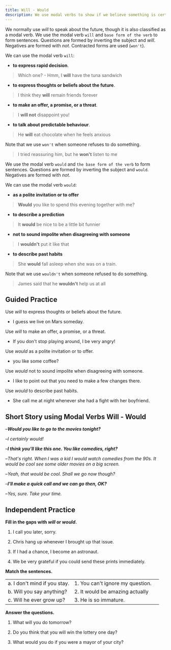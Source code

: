 ```yaml
---
title: Will - Would
description: We use modal verbs to show if we believe something is certain, probable or possible (or not). We also use modals to ask permission, make requests and offers etc.
---
```


We normally use _will_ to speak about the future, though it is also classified as a modal verb. We use the modal verb `will` and `base form of the verb` to form sentences. Questions are formed by inverting the subject and _will_. Negatives are formed with _not_. Contracted forms are used (`won't`).

We can use the modal verb `will`:

- **to express rapid decision**.

> Which one? - Hmm, I **will** have the tuna sandwich

- **to express thoughts or beliefs about the future**.

> I think they **will** remain friends forever

- **to make an offer, a promise, or a threat**.

> I **will not** disappoint you!

- **to talk about predictable behaviour**.

> He **will** eat chocolate when he feels anxious

Note that we use `won't` when someone refuses to do something.

> I tried reassuring him, but he **won't** listen to me

We use the modal verb `would` and `the base form of the verb` to form sentences. Questions are formed by inverting the subject and `would`. Negatives are formed with _not_.

We can use the modal verb `would`:

- **as a polite invitation or to offer**

> **Would** you like to spend this evening together with me?

- **to describe a prediction**

> It **would** be nice to be a little bit funnier

- **not to sound impolite when disagreeing with someone**

> I **wouldn't** put it like that

- **to describe past habits**

> She **would** fall asleep when she was on a train.

Note that we use `wouldn't` when someone refused to do something.

> James said that he **wouldn't** help us at all

## Guided Practice

<Callout mt={8}>Use _will_ to express thoughts or beliefs about the future.</Callout>

- I guess we <Blank /> live on Mars someday. <Tooltip content="will" />

<Callout>Use _will_ to make an offer, a promise, or a threat.</Callout>

- If you don't stop playing around, I <Blank /> be very angry! <Tooltip content="will" />

<Callout>Use _would_ as a polite invitation or to offer.</Callout>

- <Blank /> you like some coffee? <Tooltip content="Would" />

<Callout>Use _would_ not to sound impolite when disagreeing with someone.</Callout>

- I <Blank /> like to point out that you need to make a few changes there. <Tooltip content="would" />

<Callout>Use _would_ to describe past habits.</Callout>

- She <Blank /> call me at night whenever she had a fight with her boyfriend. <Tooltip content="would" />

## Short Story using Modal Verbs Will - Would

–_**Would you like to go to the movies tonight?**_

–_I certainly would!_

–_**I think you'll like this one. You like comedies, right?**_

–_That's right. When I was a kid I would watch comedies from the 90s. It would be cool see some older movies on a big screen._

–_Yeah, that would be cool. Shall we go now though?_

–_**I'll make a quick call and we can go then, OK?**_

–_Yes, sure. Take your time._

## Independent Practice

**Fill in the gaps with _will_ or _would_.**

1. I <Blank /> call you later, sorry. <Tooltip content="will" />

2. Chris <Blank /> hang up whenever I brought up that issue. <Tooltip content="would" />

3. If I had a chance, I <Blank /> become an astronaut. <Tooltip content="would" />

4. We <Blank /> be very grateful if you could send these prints immediately. <Tooltip content="would" />

**Match the sentences.**

|                              |                                  |                            |
| :--------------------------- | :------------------------------- | :------------------------- |
| a. I don't mind if you stay. | 1. You can't ignore my question. | <Tooltip content="a, 2" /> |
| b. Will you say anything?    | 2. It would be amazing actually  | <Tooltip content="b, 1" /> |
| c. Will he ever grow up?     | 3. He is so immature.            | <Tooltip content="c, 3" /> |

**Answer the questions.**

1. What will you do tomorrow? <Tooltip content="I will stay at home and relax." />

2. Do you think that you will win the lottery one day? <Tooltip content="No, I don't think that I'll win the lottery one day." />

3. What would you do if you were a mayor of your city? <Tooltip content="If I were a mayor of my city, I would improve the ecological situation." />
